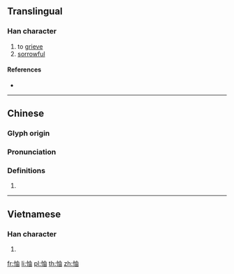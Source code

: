 ==Translingual==

===Han character===
{{Han char|rn=61|rad=心|as=05|sn=8|four=95060|canj=PLW|ids=⿰忄由}}

# to [[grieve]]
# [[sorrowful]]

====References====
* {{Han ref|kx=0381.090|dkj=10463|dj=0709.080|hdz=42285.040|uh=601E|ud=24606|bh=CCA6|bd=52390}}

----

==Chinese==
{{zh-forms}}

===Glyph origin===
{{Han etym}}

===Pronunciation===
{{zh-pron
|m=chóu,yóu
|c=jau4,zau6
|mc=y
|oc=y
|cat=
}}

===Definitions===
{{zh-hanzi}}

# {{defn|lang=zh|sort=心05}}

----

==Vietnamese==

===Han character===
{{vi-hantu|dầu|rs=心05}}

# {{defn|lang=vi}}

[[fr:怞]]
[[li:怞]]
[[pl:怞]]
[[th:怞]]
[[zh:怞]]
